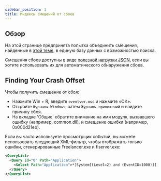 ```yaml
---
sidebar_position: 1
title: Индексы смещений от сбоев
---
```


## Обзор

На этой странице предпринята попытка объединить смещения, найденные в [этой теме](https://the-starport.net/freelancer/forum/viewtopic.php?topic_id=2987), в единую базу данных с возможностью поиска.

Смещения сбоев доступны в виде [полезной нагрузки JSON](/payloads/crash-offsets.json), если вы хотите использовать их для автоматического обнаружения сбоев.

## Finding Your Crash Offset

Чтобы получить смещение от сбоя:

- Нажмите Win + R, введите `eventvwr.msc` и нажмите «ОК».
- Откройте `Журналы Windows`, затем `Журналы приложений` и найдите причину сбоя.
- На вкладке 'Общие' обратите внимание на имя модуля, вызвавшего ошибку (например, common.dll), и смещение ошибки (например, 0x000d21eb).

Если вы часто используете просмотрщик событий, вы можете использовать следующий XML-фильтр, чтобы отображать только ошибки, сгенерированные Freelancer.exe и flserver.exe:

```xml
<QueryList>
  <Query Id="0" Path="Application">
    <Select Path="Application">*[System[(Level=2) and (EventID=1000)]] and *[EventData[Data and (Data='Freelancer.exe' or Data='flserver.exe')]]</Select>
  </Query>
</QueryList>
```
